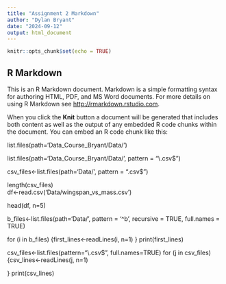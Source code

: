 ```yaml
---
title: "Assignment 2 Markdown"
author: "Dylan Bryant"
date: "2024-09-12"
output: html_document
---
```


```r
knitr::opts_chunk$set(echo = TRUE)
```

## R Markdown

This is an R Markdown document. Markdown is a simple formatting syntax for authoring HTML, PDF, and MS Word documents. For more details on using R Markdown see <http://rmarkdown.rstudio.com>.

When you click the **Knit** button a document will be generated that includes both content as well as the output of any embedded R code chunks within the document. You can embed an R code chunk like this:


list.files(path='Data_Course_Bryant/Data/')

list.files(path='Data_Course_Bryant/Data/', pattern = "\\.csv$")


csv_files<-list.files(path='Data/', pattern = ".csv$")


length(csv_files)           
df<-read.csv('Data/wingspan_vs_mass.csv')


head(df, n=5)

b_files<-list.files(path='Data/', pattern = '^b', recursive = TRUE, full.names = TRUE)

for (i in b_files) {first_lines<-readLines(i, n=1)
}
print(first_lines)

csv_files<-list.files(pattern="\\.csv$", full.names=TRUE)
for (j in csv_files) {csv_lines<-readLines(j, n=1)
  
}
print(csv_lines)

